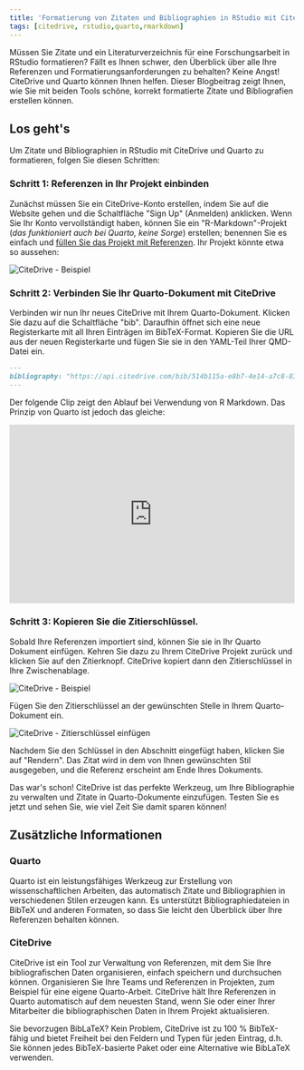 ```yaml
---
title: 'Formatierung von Zitaten und Bibliographien in RStudio mit CiteDrive und Quarto'
tags: [citedrive, rstudio,quarto,rmarkdown]
---
```


Müssen Sie Zitate und ein Literaturverzeichnis für eine Forschungsarbeit in RStudio formatieren? Fällt es Ihnen schwer, den Überblick über alle Ihre Referenzen und Formatierungsanforderungen zu behalten? Keine Angst! CiteDrive und Quarto können Ihnen helfen. Dieser Blogbeitrag zeigt Ihnen, wie Sie mit beiden Tools schöne, korrekt formatierte Zitate und Bibliografien erstellen können.


<CiteDrive /> 

## Los geht's

Um Zitate und Bibliographien in RStudio mit CiteDrive und Quarto zu formatieren, folgen Sie diesen Schritten:


### Schritt 1: Referenzen in Ihr Projekt einbinden

Zunächst müssen Sie ein CiteDrive-Konto erstellen, indem Sie auf die Website gehen und die Schaltfläche "Sign Up" (Anmelden) anklicken. Wenn Sie Ihr Konto vervollständigt haben, können Sie ein "R-Markdown"-Projekt (*das funktioniert auch bei Quarto, keine Sorge*) erstellen; benennen Sie es einfach und [füllen Sie das Projekt mit Referenzen](https://citedrive.medium.com/adding-bibliographic-references-to-rstudio-using-citedrive-create-citations-in-r-markdown-or-9b1e1ab59cf6). Ihr Projekt könnte etwa so aussehen:

![CiteDrive - Beispiel](@assets/images/tutorial/citedrive_project_example.png)

### Schritt 2: Verbinden Sie Ihr Quarto-Dokument mit CiteDrive

Verbinden wir nun Ihr neues CiteDrive mit Ihrem Quarto-Dokument. Klicken Sie dazu auf die Schaltfläche "bib". Daraufhin öffnet sich eine neue Registerkarte mit all Ihren Einträgen im BibTeX-Format. Kopieren Sie die URL aus der neuen Registerkarte und fügen Sie sie in den YAML-Teil Ihrer QMD-Datei ein.

````md
---
bibliography: "https://api.citedrive.com/bib/514b115a-e8b7-4e14-a7c8-83e88337ad12/references.bib?x=eyJpZCI6ICI1MTRiFTE1YS1lOGI3LTRlMTQtYTdjOC04M2U4ODMzN2FkMTIiLCAidXNlciI6ICI5NzgiLCAic2lnbmF0dXJlIjogIjBkZDgzNGM1NDg2YzE2MTRhYTUzZDAyNmI1YjFhZjgxNTg3ODc4NDQ3Yzk1ODQ1ZWI2ZTA5UTQ5YTFlNDdlMGIifQ==.bib"
---
````

Der folgende Clip zeigt den Ablauf bei Verwendung von R Markdown. Das Prinzip von Quarto ist jedoch das gleiche:

<iframe width="100%" height="315" src="https://www.youtube.com/embed/7ON96F0GD-Y" title="YouTube video player" frameborder="0" allow="accelerometer; autoplay; clipboard-write; encrypted-media; gyroscope; picture-in-picture" allowfullscreen></iframe>

### Schritt 3: Kopieren Sie die Zitierschlüssel.

Sobald Ihre Referenzen importiert sind, können Sie sie in Ihr Quarto Dokument einfügen. Kehren Sie dazu zu Ihrem CiteDrive Projekt zurück und klicken Sie auf den Zitierknopf. CiteDrive kopiert dann den Zitierschlüssel in Ihre Zwischenablage.

![CiteDrive - Beispiel](@assets/images/tutorial/citedrive_copy_citation.gif)

Fügen Sie den Zitierschlüssel an der gewünschten Stelle in Ihrem Quarto-Dokument ein.

![CiteDrive - Zitierschlüssel einfügen](@assets/images/tutorial/citedrive_paste_citation_rstudio.gif)


Nachdem Sie den Schlüssel in den Abschnitt eingefügt haben, klicken Sie auf "Rendern". Das Zitat wird in dem von Ihnen gewünschten Stil ausgegeben, und die Referenz erscheint am Ende Ihres Dokuments.

Das war's schon! CiteDrive ist das perfekte Werkzeug, um Ihre Bibliographie zu verwalten und Zitate in Quarto-Dokumente einzufügen. Testen Sie es jetzt und sehen Sie, wie viel Zeit Sie damit sparen können!

## Zusätzliche Informationen

### Quarto
Quarto ist ein leistungsfähiges Werkzeug zur Erstellung von wissenschaftlichen Arbeiten, das automatisch Zitate und Bibliographien in verschiedenen Stilen erzeugen kann. Es unterstützt Bibliographiedateien in BibTeX und anderen Formaten, so dass Sie leicht den Überblick über Ihre Referenzen behalten können.


### CiteDrive
CiteDrive ist ein Tool zur Verwaltung von Referenzen, mit dem Sie Ihre bibliografischen Daten organisieren, einfach speichern und durchsuchen können. Organisieren Sie Ihre Teams und Referenzen in Projekten, zum Beispiel für eine eigene Quarto-Arbeit. CiteDrive hält Ihre Referenzen in Quarto automatisch auf dem neuesten Stand, wenn Sie oder einer Ihrer Mitarbeiter die bibliographischen Daten in Ihrem Projekt aktualisieren.

Sie bevorzugen BibLaTeX? Kein Problem, CiteDrive ist zu 100 % BibTeX-fähig und bietet Freiheit bei den Feldern und Typen für jeden Eintrag, d.h. Sie können jedes BibTeX-basierte Paket oder eine Alternative wie BibLaTeX verwenden.
